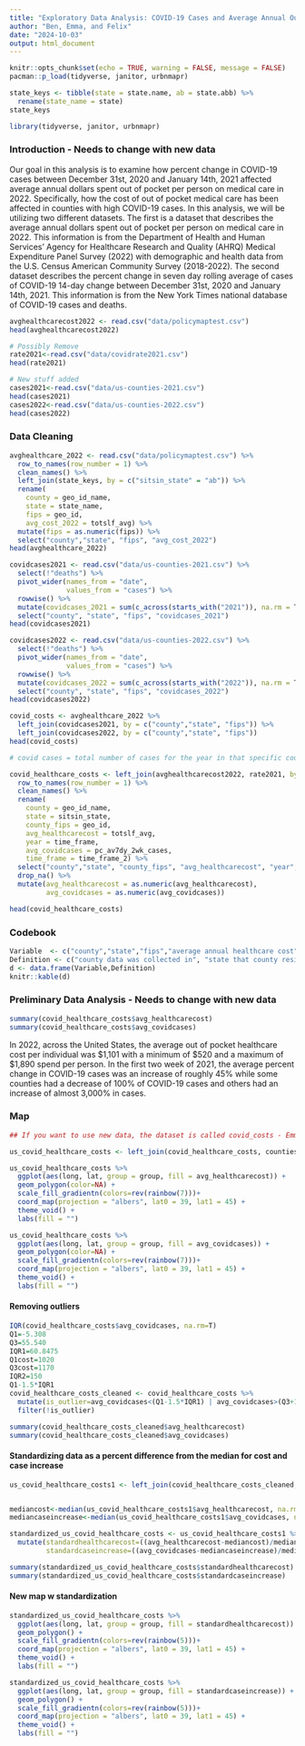 ```yaml
---
title: "Exploratory Data Analysis: COVID-19 Cases and Average Annual Out of Pocket Healthcare Costs in 2022"
author: "Ben, Emma, and Felix"
date: "2024-10-03"
output: html_document
---
```


```r

knitr::opts_chunk$set(echo = TRUE, warning = FALSE, message = FALSE)
pacman::p_load(tidyverse, janitor, urbnmapr)

state_keys <- tibble(state = state.name, ab = state.abb) %>%
  rename(state_name = state)
state_keys

library(tidyverse, janitor, urbnmapr)


```

### Introduction - Needs to change with new data

Our goal in this analysis is to examine how percent change in COVID-19 cases between December 31st, 2020 and January 14th, 2021 affected average annual dollars spent out of pocket per person on medical care in 2022. Specifically, how the cost of out of pocket medical care has been affected in counties with high COVID-19 cases. In this analysis, we will be utilizing two different datasets. The first is a dataset that describes the average annual dollars spent out of pocket per person on medical care in 2022. This information is from the Department of Health and Human Services' Agency for Healthcare Research and Quality (AHRQ) Medical Expenditure Panel Survey (2022) with demographic and health data from the U.S. Census American Community Survey (2018-2022). The second dataset describes the percent change in seven day rolling average of cases of COVID-19 14-day change between December 31st, 2020 and January 14th, 2021. This information is from the New York Times national database of COVID-19 cases and deaths.

```r

avghealthcarecost2022 <- read.csv("data/policymaptest.csv")
head(avghealthcarecost2022)

# Possibly Remove
rate2021<-read.csv("data/covidrate2021.csv")
head(rate2021)

# New stuff added
cases2021<-read.csv("data/us-counties-2021.csv")
head(cases2021)
cases2022<-read.csv("data/us-counties-2022.csv")
head(cases2022)

```

### Data Cleaning

```r

avghealthcare_2022 <- read.csv("data/policymaptest.csv") %>% 
  row_to_names(row_number = 1) %>% 
  clean_names() %>% 
  left_join(state_keys, by = c("sitsin_state" = "ab")) %>% 
  rename(
    county = geo_id_name,
    state = state_name,
    fips = geo_id,
    avg_cost_2022 = totslf_avg) %>%
  mutate(fips = as.numeric(fips)) %>% 
  select("county","state", "fips", "avg_cost_2022")
head(avghealthcare_2022)

```


```r

covidcases2021 <- read.csv("data/us-counties-2021.csv") %>% 
  select(!"deaths") %>% 
  pivot_wider(names_from = "date",
              values_from = "cases") %>% 
  rowwise() %>%
  mutate(covidcases_2021 = sum(c_across(starts_with("2021")), na.rm = T)) %>%
  select("county", "state", "fips", "covidcases_2021")
head(covidcases2021)

covidcases2022 <- read.csv("data/us-counties-2022.csv") %>% 
  select(!"deaths") %>% 
  pivot_wider(names_from = "date",
              values_from = "cases") %>% 
  rowwise() %>%
  mutate(covidcases_2022 = sum(c_across(starts_with("2022")), na.rm = T)) %>%
  select("county", "state", "fips", "covidcases_2022")
head(covidcases2022)

```


```r

covid_costs <- avghealthcare_2022 %>% 
  left_join(covidcases2021, by = c("county","state", "fips")) %>% 
  left_join(covidcases2022, by = c("county","state", "fips"))
head(covid_costs)

# covid cases = total number of cases for the year in that specific county

```

```r

covid_healthcare_costs <- left_join(avghealthcarecost2022, rate2021, by=c("GeoID", "Geography.Name","Sits.in.State")) %>%
  row_to_names(row_number = 1) %>%
  clean_names() %>%
  rename(
    county = geo_id_name,
    state = sitsin_state,
    county_fips = geo_id,
    avg_healthcarecost = totslf_avg,
    year = time_frame,
    avg_covidcases = pc_av7dy_2wk_cases,
    time_frame = time_frame_2) %>%
  select("county","state", "county_fips", "avg_healthcarecost", "year", "avg_covidcases", "time_frame") %>%
  drop_na() %>%
  mutate(avg_healthcarecost = as.numeric(avg_healthcarecost),
         avg_covidcases = as.numeric(avg_covidcases))

head(covid_healthcare_costs)

```

### Codebook

```r

Variable  <- c("county","state","fips","average annual healthcare cost", "COVID-19 cases")
Definition <- c("county data was collected in", "state that county resides in", "unique code given to each count in the US", "out of pocket cost per person in 2022 measured in US dollars", "cummalitive COVID-19 cases  per year")
d <- data.frame(Variable,Definition)
knitr::kable(d)

```


### Preliminary Data Analysis - Needs to change with new data



```r
summary(covid_healthcare_costs$avg_healthcarecost)
summary(covid_healthcare_costs$avg_covidcases)
```

In 2022, across the United States, the average out of pocket healthcare cost per individual was $1,101 with a minimum of $520 and a maximum of $1,890 spend per person. In the first two week of 2021, the average percent change in COVID-19 cases was an increase of roughly 45% while some counties had a decrease of 100% of COVID-19 cases and others had an increase of almost 3,000% in cases.

### Map



```r

## If you want to use new data, the dataset is called covid_costs - Emma

us_covid_healthcare_costs <- left_join(covid_healthcare_costs, counties, by = c("county_fips")) 

us_covid_healthcare_costs %>%
  ggplot(aes(long, lat, group = group, fill = avg_healthcarecost)) +
  geom_polygon(color=NA) +
  scale_fill_gradientn(colors=rev(rainbow(7)))+
  coord_map(projection = "albers", lat0 = 39, lat1 = 45) +
  theme_void() +
  labs(fill = "")

us_covid_healthcare_costs %>%
  ggplot(aes(long, lat, group = group, fill = avg_covidcases)) +
  geom_polygon(color=NA) +
  scale_fill_gradientn(colors=rev(rainbow(7)))+
  coord_map(projection = "albers", lat0 = 39, lat1 = 45) +
  theme_void() +
  labs(fill = "")

```

#### Removing outliers
```r
IQR(covid_healthcare_costs$avg_covidcases, na.rm=T)
Q1=-5.308
Q3=55.540
IQR1=60.8475
Q1cost=1020
Q3cost=1170
IQR2=150
Q1-1.5*IQR1
covid_healthcare_costs_cleaned <- covid_healthcare_costs %>% 
  mutate(is_outlier=avg_covidcases<(Q1-1.5*IQR1) | avg_covidcases>(Q3+1.5*IQR1)|avg_healthcarecost<(Q1cost-1.5*IQR2) | avg_healthcarecost>(Q3cost+1.5*IQR2)) %>% 
  filter(!is_outlier)

summary(covid_healthcare_costs_cleaned$avg_healthcarecost)
summary(covid_healthcare_costs_cleaned$avg_covidcases)
```

#### Standardizing data as a percent difference from the median for cost and case increase
```r
us_covid_healthcare_costs1 <- left_join(covid_healthcare_costs_cleaned, counties, by = c("county_fips"))


mediancost<-median(us_covid_healthcare_costs1$avg_healthcarecost, na.rm=T)
mediancaseincrease<-median(us_covid_healthcare_costs1$avg_covidcases, na.rm=T)

standardized_us_covid_healthcare_costs <- us_covid_healthcare_costs1 %>%
  mutate(standardhealthcarecost=((avg_healthcarecost-mediancost)/mediancost)*100,
         standardcaseincrease=((avg_covidcases-mediancaseincrease)/mediancaseincrease)*100)

summary(standardized_us_covid_healthcare_costs$standardhealthcarecost)
summary(standardized_us_covid_healthcare_costs$standardcaseincrease)

```
#### New map w standardization
```r
standardized_us_covid_healthcare_costs %>%
  ggplot(aes(long, lat, group = group, fill = standardhealthcarecost)) +
  geom_polygon() +
  scale_fill_gradientn(colors=rev(rainbow(5)))+
  coord_map(projection = "albers", lat0 = 39, lat1 = 45) +
  theme_void() +
  labs(fill = "")

standardized_us_covid_healthcare_costs %>%
  ggplot(aes(long, lat, group = group, fill = standardcaseincrease)) +
  geom_polygon() +
  scale_fill_gradientn(colors=rev(rainbow(5)))+
  coord_map(projection = "albers", lat0 = 39, lat1 = 45) +
  theme_void() +
  labs(fill = "")
```















